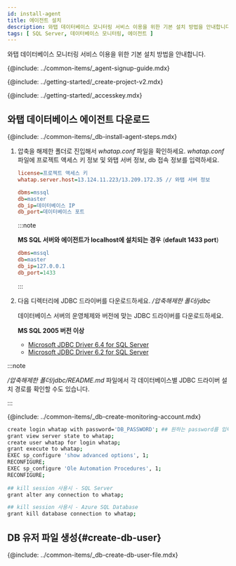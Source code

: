 ```yaml
---
id: install-agent
title: 에이전트 설치
description: 와탭 데이터베이스 모니터링 서비스 이용을 위한 기본 설치 방법을 안내합니다.
tags: [ SQL Server, 데이터베이스 모니터링, 에이전트 ]
---
```



와탭 데이터베이스 모니터링 서비스 이용을 위한 기본 설치 방법을 안내합니다.

{@include: ../common-items/_agent-signup-guide.mdx}  

<Youtube ko='RhU3f3d7k1A' en='wQbXDKNdDfA' ja='wQbXDKNdDfA' />

{@include: ../getting-started/_create-project-v2.mdx} 

{@include: ../getting-started/_accesskey.mdx} 

## 와탭 데이터베이스 에이전트 다운로드

{@include: ../common-items/_db-install-agent-steps.mdx} 

1. 압축을 해제한 폴더로 진입해서 *whatap.conf* 파일을 확인하세요. *whatap.conf* 파일에 프로젝트 액세스 키 정보 및 와탭 서버 정보, db 접속 정보를 입력하세요.

    ```ini title='whatap.conf'
    license=프로젝트 액세스 키
    whatap.server.host=13.124.11.223/13.209.172.35 // 와탭 서버 정보

    dbms=mssql
    db=master
    db_ip=데이터베이스 IP
    db_port=데이터베이스 포트 
    ```

    :::note

    **MS SQL 서버와 에이전트가 localhost에 설치되는 경우** (**default 1433 port**)
    
    ```ini title='whatap.conf'
    dbms=mssql
    db=master
    db_ip=127.0.0.1
    db_port=1433
    ```

    :::

1. 다음 디렉터리에 JDBC 드라이버를 다운로드하세요. */압축해제한 폴더/jdbc*

    데이터베이스 서버의 운영체제와 버전에 맞는 JDBC 드라이버를 다운로드하세요.
    
    **MS SQL 2005 버전 이상**

    * [Microsoft JDBC Driver 6.4 for SQL Server](https://www.microsoft.com/en-us/download/details.aspx?id=56615)
    * [Microsoft JDBC Driver 6.2 for SQL Server](https://www.microsoft.com/en-us/download/details.aspx?id=55539)

:::note

*/압축해제한 폴더/jdbc/README.md* 파일에서 각 데이터베이스별 JDBC 드라이버 설치 경로를 확인할 수도 있습니다.

:::

{@include: ../common-items/_db-create-monitoring-account.mdx} 

```bash showLineNumbers
create login whatap with password='DB_PASSWORD'; ## 원하는 password를 입력하세요.
grant view server state to whatap;
create user whatap for login whatap;
grant execute to whatap;
EXEC sp_configure 'show advanced options', 1;
RECONFIGURE;
EXEC sp_configure 'Ole Automation Procedures', 1;
RECONFIGURE;
 
## kill session 사용시 - SQL Server
grant alter any connection to whatap;

## kill session 사용시 - Azure SQL Database
grant kill database connection to whatap;
```

## DB 유저 파일 생성{#create-db-user}

{@include: ../common-items/_db-create-db-user-file.mdx}